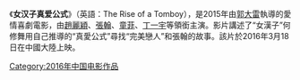 {{expand|time=2016-04-03T08:46:25+00:00}}
{{unreferenced|time=2016-04-03T08:46:25+00:00}}
《'''女汉子真爱公式'''》（英語：The Rise of a Tomboy），是2015年由[[郭大雷|郭大雷]]執導的愛情喜劇電影，由[[趙麗穎|趙麗穎]]、[[張翰_(中國演員)|張翰]]、[[童菲|童菲]]、[[丁一宇|丁一宇]]等領銜主演。影片講述了“女漢子”何修舞用自己推導的“真愛公式”尋找“完美戀人”和張翰的故事。該片於2016年3月18日在中國大陸上映。

[[Category:2016年中国电影作品|Category:2016年中国电影作品]]
{{中國電影小作品}}